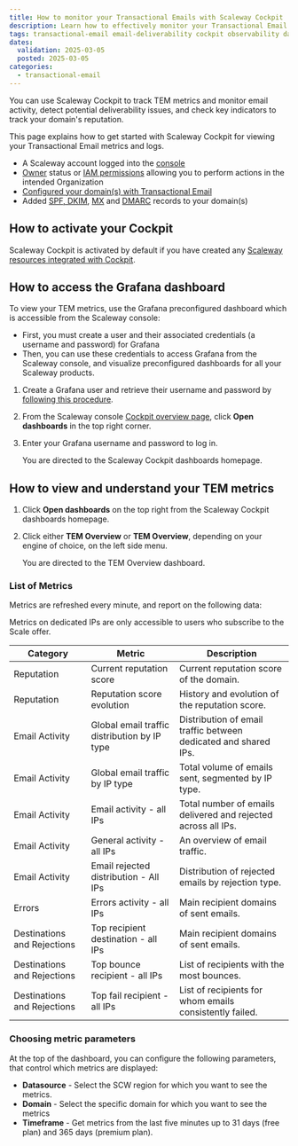 ```yaml
---
title: How to monitor your Transactional Emails with Scaleway Cockpit
description: Learn how to effectively monitor your Transactional Email using Scaleway Cockpit for optimal deliverability and performance.
tags: transactional-email email-deliverability cockpit observability dashboard metrics logs alerts
dates:
  validation: 2025-03-05
  posted: 2025-03-05
categories:
  - transactional-email
---
```



You can use Scaleway Cockpit to track TEM metrics and monitor email activity, detect potential deliverability issues, and check key indicators to track your domain's reputation.

This page explains how to get started with Scaleway Cockpit for viewing your Transactional Email metrics and logs.

<Requirements />

- A Scaleway account logged into the [console](https://console.scaleway.com)
- [Owner](/iam/concepts/#owner) status or [IAM permissions](/iam/concepts/#permission) allowing you to perform actions in the intended Organization
- [Configured your domain(s) with Transactional Email](/transactional-email/how-to/configure-domain-with-transactional-email/)
- Added [SPF, DKIM](/transactional-email/how-to/add-spf-dkim-records-to-your-domain/), [MX](/transactional-email/how-to/add-mx-record-to-your-domain/) and [DMARC](/transactional-email/how-to/add-dmarc-record/) records to your domain(s)

## How to activate your Cockpit

Scaleway Cockpit is activated by default if you have created any [Scaleway resources integrated with Cockpit](/cockpit/reference-content/cockpit-limitations/#product-integration-into-cockpit).

## How to access the Grafana dashboard

To view your TEM metrics, use the Grafana preconfigured dashboard which is accessible from the Scaleway console:
  - First, you must create a user and their associated credentials (a username and password) for Grafana
  - Then, you can use these credentials to access Grafana from the Scaleway console, and visualize preconfigured dashboards for all your Scaleway products.

1. Create a Grafana user and retrieve their username and password by [following this procedure](/cockpit/how-to/retrieve-grafana-credentials/).

2. From the Scaleway console [Cockpit overview page](https://console.scaleway.com/cockpit/overview), click **Open dashboards** in the top right corner.

3. Enter your Grafana username and password to log in.

    You are directed to the Scaleway Cockpit dashboards homepage.

## How to view and understand your TEM metrics

1. Click **Open dashboards** on the top right from the Scaleway Cockpit dashboards homepage.
2. Click either **TEM Overview** or **TEM Overview**, depending on your engine of choice, on the left side menu.

    You are directed to the TEM Overview dashboard.

### List of Metrics

Metrics are refreshed every minute, and report on the following data:

<Message type="important">
  Metrics on dedicated IPs are only accessible to users who subscribe to the Scale offer.
</Message>

| Category | Metric | Description |
| --- | --- | --- |
| Reputation | Current reputation score | Current reputation score of the domain. |
| Reputation | Reputation score evolution | History and evolution of the reputation score. |
| Email Activity | Global email traffic distribution by IP type | Distribution of email traffic between dedicated and shared IPs. |
| Email Activity | Global email traffic by IP type | Total volume of emails sent, segmented by IP type. |
| Email Activity | Email activity - all IPs | Total number of emails delivered and rejected across all IPs. |
| Email Activity | General activity - all IPs | An overview of email traffic. |
| Email Activity | Email rejected distribution - All IPs | Distribution of rejected emails by rejection type. |
| Errors | Errors activity - all IPs | Main recipient domains of sent emails. |
| Destinations and Rejections | Top recipient destination - all IPs | Main recipient domains of sent emails. |
| Destinations and Rejections | Top bounce recipient - all IPs | List of recipients with the most bounces. |
| Destinations and Rejections | Top fail recipient - all IPs | List of recipients for whom emails consistently failed. |


### Choosing metric parameters

At the top of the dashboard, you can configure the following parameters, that control which metrics are displayed:

- **Datasource** - Select the SCW region for which you want to see the metrics.
- **Domain** - Select the specific domain for which you want to see the metrics
- **Timeframe** - Get metrics from the last five minutes up to 31 days (free plan) and 365 days (premium plan).